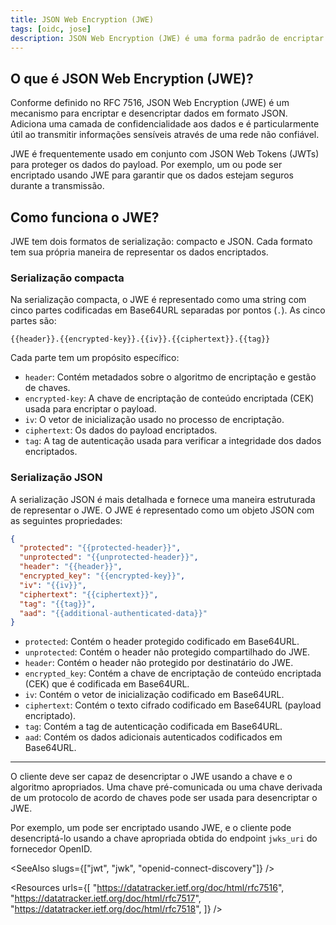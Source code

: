 ```yaml
---
title: JSON Web Encryption (JWE)
tags: [oidc, jose]
description: JSON Web Encryption (JWE) é uma forma padrão de encriptar e desencriptar dados em formato JSON. É frequentemente usado para proteger informações sensíveis em JSON Web Tokens (JWTs) em trânsito.
---
```


## O que é JSON Web Encryption (JWE)?

Conforme definido no RFC 7516, JSON Web Encryption (JWE) é um mecanismo para encriptar e desencriptar dados em formato JSON. Adiciona uma camada de confidencialidade aos dados e é particularmente útil ao transmitir informações sensíveis através de uma rede não confiável.

JWE é frequentemente usado em conjunto com <Ref slug="jwt">JSON Web Tokens (JWTs)</Ref> para proteger os dados do payload. Por exemplo, um <Ref slug="id-token" /> ou <Ref slug="access-token" /> pode ser encriptado usando JWE para garantir que os dados estejam seguros durante a transmissão.

## Como funciona o JWE?

JWE tem dois formatos de serialização: compacto e JSON. Cada formato tem sua própria maneira de representar os dados encriptados.

### Serialização compacta

Na serialização compacta, o JWE é representado como uma string com cinco partes codificadas em Base64URL separadas por pontos (`.`). As cinco partes são:

```
{{header}}.{{encrypted-key}}.{{iv}}.{{ciphertext}}.{{tag}}
```

Cada parte tem um propósito específico:

- `header`: Contém metadados sobre o algoritmo de encriptação e gestão de chaves.
- `encrypted-key`: A chave de encriptação de conteúdo encriptada (CEK) usada para encriptar o payload.
- `iv`: O vetor de inicialização usado no processo de encriptação.
- `ciphertext`: Os dados do payload encriptados.
- `tag`: A tag de autenticação usada para verificar a integridade dos dados encriptados.

### Serialização JSON

A serialização JSON é mais detalhada e fornece uma maneira estruturada de representar o JWE. O JWE é representado como um objeto JSON com as seguintes propriedades:

```json
{
  "protected": "{{protected-header}}",
  "unprotected": "{{unprotected-header}}",
  "header": "{{header}}",
  "encrypted_key": "{{encrypted-key}}",
  "iv": "{{iv}}",
  "ciphertext": "{{ciphertext}}",
  "tag": "{{tag}}",
  "aad": "{{additional-authenticated-data}}"
}
```

- `protected`: Contém o header protegido codificado em Base64URL.
- `unprotected`: Contém o header não protegido compartilhado do JWE.
- `header`: Contém o header não protegido por destinatário do JWE.
- `encrypted_key`: Contém a chave de encriptação de conteúdo encriptada (CEK) que é codificada em Base64URL.
- `iv`: Contém o vetor de inicialização codificado em Base64URL.
- `ciphertext`: Contém o texto cifrado codificado em Base64URL (payload encriptado).
- `tag`: Contém a tag de autenticação codificada em Base64URL.
- `aad`: Contém os dados adicionais autenticados codificados em Base64URL.

---

O cliente deve ser capaz de desencriptar o JWE usando a chave e o algoritmo apropriados. Uma chave pré-comunicada ou uma chave derivada de um protocolo de acordo de chaves pode ser usada para desencriptar o JWE.

Por exemplo, um <Ref slug="id-token" /> pode ser encriptado usando JWE, e o cliente pode desencriptá-lo usando a chave apropriada obtida do endpoint `jwks_uri` do fornecedor OpenID.

<SeeAlso slugs={["jwt", "jwk", "openid-connect-discovery"]} />

<Resources
  urls={[
    "https://datatracker.ietf.org/doc/html/rfc7516",
    "https://datatracker.ietf.org/doc/html/rfc7517",
    "https://datatracker.ietf.org/doc/html/rfc7518",
  ]}
/>